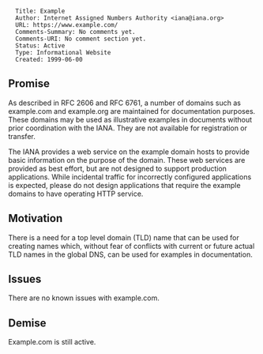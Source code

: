 <pre> 
  Title: Example
  Author: Internet Assigned Numbers Authority <iana@iana.org>
  URL: https://www.example.com/
  Comments-Summary: No comments yet.
  Comments-URI: No comment section yet.
  Status: Active
  Type: Informational Website
  Created: 1999-06-00
</pre>

==Promise==

As described in RFC 2606 and RFC 6761, a number of domains such as example.com and example.org are maintained for documentation purposes. These domains may be used as illustrative examples in documents without prior coordination with the IANA. They are not available for registration or transfer.

The IANA provides a web service on the example domain hosts to provide basic information on the purpose of the domain. These web services are provided as best effort, but are not designed to support production applications. While incidental traffic for incorrectly configured applications is expected, please do not design applications that require the example domains to have operating HTTP service.

==Motivation==

There is a need for a top level domain (TLD) name that can be used for creating names which, without fear of conflicts with current or future actual TLD names in the global DNS, can be used for examples in documentation.

==Issues==

There are no known issues with example.com.

==Demise==

Example.com is still active.
